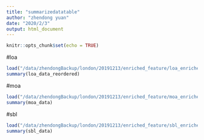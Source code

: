 ```yaml
---
title: "summarizedatatable"
author: "zhendong yuan"
date: "2020/2/3"
output: html_document
---
```


```r
knitr::opts_chunk$set(echo = TRUE)
```

#loa
```r
load("/data/zhendongBackup/london/20191213/enriched_feature/loa_enriched_covariates_nonscaled.Rdata")
summary(loa_data_reordered)
```

#moa
```r
load("/data/zhendongBackup/london/20191213/enriched_feature/moa_enriched_covariates_nonscaled.Rdata")
summary(moa_data)
```

#sbl
```r
load("/data/zhendongBackup/london/20191213/enriched_feature/sbl_enriched_covariates_nonscaled.Rdata")
summary(sbl_data)
```

